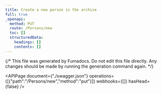 ```yaml
---
title: Create a new person in the archive
full: true
_openapi:
  method: PUT
  route: /Persons/new
  toc: []
  structuredData:
    headings: []
    contents: []
---
```


{/* This file was generated by Fumadocs.
Do not edit this file directly. Any changes should be made by running the generation command again. */}

<APIPage document={"./swagger.json"} operations={[{"path":"/Persons/new","method":"put"}]} webhooks={[]} hasHead={false} />